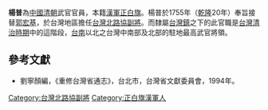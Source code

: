 '''楊普'''為[[中國|中國]][[清朝|清朝]]武官官員，本籍[[漢軍正白旗|漢軍正白旗]]。楊普於1755年（[[乾隆|乾隆]]20年）奉旨接替[[郭宏基|郭宏基]]，於台灣地區擔任[[台灣北路協|台灣北路協]][[副將|副將]]。而隸屬[[台灣鎮|台灣鎮]]之下的此官職是[[台灣清治時期|台灣清治時期]]中的這階段，[[台南|台南]]以北之台灣中南部及北部的駐地最高武官將領。

==參考文獻==
*劉寧顏編，《重修台灣省通志》，台北市，台灣省文獻委員會，1994年。

{{start box}}
{{s-before|[[郭宏基|郭宏基]]}}
{{s-title|[[台灣北路協|台灣北路協]][[副將|副將]]|1755年上任}}
{{s-after|[[溫有哲|溫有哲]]}}
{{end box}}

{{雍正元年癸卯恩科武殿試金榜}}
[[Category:台灣北路協副將|Category:台灣北路協副將]]
[[Category:正白旗漢軍人|Category:正白旗漢軍人]]